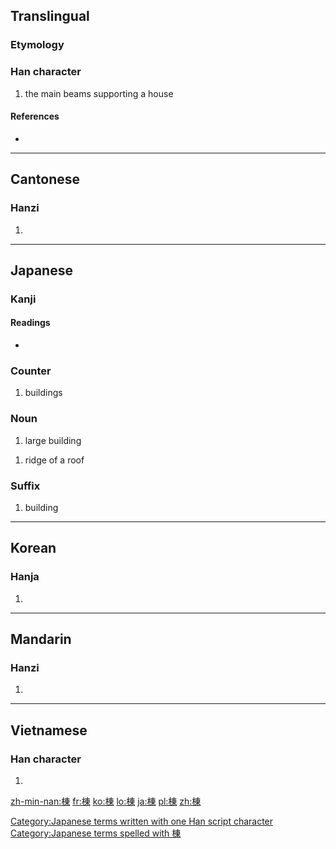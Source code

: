 {{also|栋}}
==Translingual==

===Etymology===
{{Han compound|木|東|c1=s|c2=p|t1=wood|ls=psc}}

===Han character===
{{Han char|rn=75|rad=木|as=08|sn=12|four=4599<sub>6</sub>|canj=木木田 (DDW)}}

# the main beams supporting a house

====References====
* {{Han ref|kx=0533.100|dkj=14949|dj=0921.090|hdz=21227.050|uh=68DF|ud=26847|bh=B4C9|bd=46281}}

----

==Cantonese==

===Hanzi===
{{yue-hanzi|jyut=|y=dung3, dung6|sim=栋}}

# {{defn|lang=yue|sort=木08}}

----

==Japanese==

===Kanji===
{{ja-kanji|grade=c|rs=木08}}

====Readings====
* {{ja-readings|on=[[とう]] (tō)|kun=[[むね]] (mune)}}

===Counter===
{{ja-pos|k|counter|hira=とう|rom=-tō}}
# buildings

===Noun===
{{ja-noun|k|hira=とう|rom=tō}}
# large building

{{ja-noun|k|hira=むね|rom=mune}}
# ridge of a roof

===Suffix===
{{ja-pos|k|suffix|hira=とう|rom=-tō}}
# building

[[Category:Japanese terms written with one Han script character]]
[[Category:Japanese terms spelled with 棟]]
----

==Korean==

===Hanja===
{{ko-hanja|hangeul=동|eumhun=|rv=dong|mr=tong|y=tong}}

# {{defn|lang=ko|sort=木08}}

----

==Mandarin==

===Hanzi===
{{cmn-hanzi|sim=栋|pin=[[dòng]] ([[dong4]])|wg=tung<sup>4</sup>}}

# {{defn|lang=cmn|sort=木08}}

----

==Vietnamese==

===Han character===
{{vi-hantu|Đống|rs=木08}}

# {{defn|lang=vi|sort=木08}}

[[zh-min-nan:棟]]
[[fr:棟]]
[[ko:棟]]
[[lo:棟]]
[[ja:棟]]
[[pl:棟]]
[[zh:棟]]